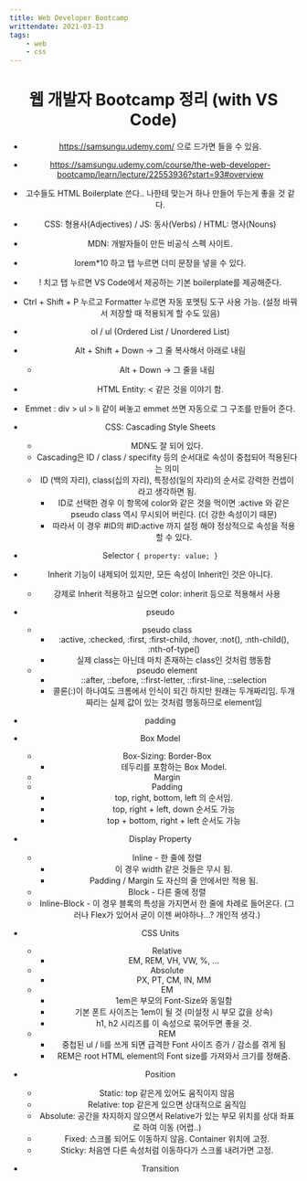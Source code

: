 ---
title: Web Developer Bootcamp
writtendate: 2021-03-13
tags:
    - web
    - css
---


<Header />

# 웹 개발자 Bootcamp 정리 (with VS Code)

- https://samsungu.udemy.com/ 으로 드가면 들을 수 있음.

- https://samsungu.udemy.com/course/the-web-developer-bootcamp/learn/lecture/22553936?start=93#overview

- 고수들도 HTML Boilerplate 쓴다.. 나한테 맞는거 하나 만들어 두는게 좋을 것 같다.

- CSS: 형용사(Adjectives) / JS: 동사(Verbs) / HTML: 명사(Nouns)

- MDN: 개발자들이 만든 비공식 스펙 사이트.

- lorem*10 하고 탭 누르면 더미 문장을 넣을 수 있다.

- ! 치고 탭 누르면 VS Code에서 제공하는 기본 boilerplate를 제공해준다.

- Ctrl + Shift + P 누르고 Formatter 누르면 자동 포멧팅 도구 사용 가능. (설정 바꿔서 저장할 때 적용되게 할 수도 있음)

- ol / ul (Ordered List / Unordered List)

- Alt + Shift + Down -\> 그 줄 복사해서 아래로 내림
  - Alt + Down -\> 그 줄을 내림

- HTML Entity: &lt; 같은 것을 이야기 함.

- Emmet : div \> ul \> li 같이 써놓고 emmet 쓰면 자동으로 그 구조를 만들어 준다.

- CSS: Cascading Style Sheets
  - MDN도 잘 되어 있다.
  - Cascading은 ID / class / specifity 등의 순서대로 속성이 중첩되어 적용된다는 의미
  - ID (백의 자리), class(십의 자리), 특정성(일의 자리)의 순서로 강력한 컨셉이라고 생각하면 됨.
    - ID로 선택한 경우 이 항목에 color와 같은 것을 먹이면 :active 와 같은 pseudo class 역시 무시되어 버린다. (더 강한 속성이기 때문)
    - 따라서 이 경우 #ID의 #ID:active 까지 설정 해야 정상적으로 속성을 적용할 수 있다.

- Selector `{ property: value; }`

- Inherit 기능이 내제되어 있지만, 모든 속성이 Inherit인 것은 아니다.
  - 강제로 Inherit 적용하고 싶으면 color: inherit 등으로 적용해서 사용

- pseudo
  - pseudo class
    - :active, :checked, :first, :first-child, :hover, :not(), :nth-child(), :nth-of-type()
    - 실제 class는 아닌데 마치 존재하는 class인 것처럼 행동함
  - pseudo element
    - ::after, ::before, ::first-letter, ::first-line, ::selection
    - 콜론(:)이 하나여도 크롬에서 인식이 되긴 하지만 원래는 두개짜리임. 두개짜리는 실제 값이 있는 것처럼 행동하므로 element임

- padding

- Box Model
  - Box-Sizing: Border-Box
    - 테두리를 포함하는 Box Model.
  - Margin
  - Padding
    - top, right, bottom, left 의 순서임.
    - top, right + left, down 순서도 가능
    - top + bottom, right + left 순서도 가능

- Display Property
  - Inline - 한 줄에 정렬
    - 이 경우 width 같은 것들은 무시 됨.
    - Padding / Margin 도 자신의 줄 안에서만 적용 됨.
  - Block - 다른 줄에 정렬
  - Inline-Block - 이 경우 블록의 특성을 가지면서 한 줄에 차례로 들어온다. (그러나 Flex가 있어서 굳이 이젠 써야하나...? 개인적 생각.)

- CSS Units
  - Relative
    - EM, REM, VH, VW, %, ...
  - Absolute
    - PX, PT, CM, IN, MM
  - EM
    - 1em은 부모의 Font-Size와 동일함
    - 기본 폰트 사이즈는 1em이 될 것 (미설정 시 부모 값을 상속)
    - h1, h2 시리즈를 이 속성으로 묶어두면 좋을 것.
  - REM
    - 중첩된 ul / li를 쓰게 되면 급격한 Font 사이즈 증가 / 감소를 겪게 됨
    - REM은 root HTML element의 Font size를 가져와서 크기를 정해줌.

- Position
  - Static: top 같은게 있어도 움직이지 않음
  - Relative: top 같은게 있으면 상대적으로 움직임
  - Absolute: 공간을 차지하지 않으면서 Relative가 있는 부모 위치를 상대 좌표로 하여 이동 (어렵..)
  - Fixed: 스크롤 되어도 이동하지 않음. Container 위치에 고정.
  - Sticky: 처음엔 다른 속성처럼 이동하다가 스크롤 내려가면 고정.

- Transition



<TagList />
<Comment />